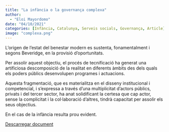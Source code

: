 ```yaml
---
title: "La infància o la governança complexa"
author: 
  - "Eloi Mayordomo"
date: "04/10/2021"
categories: [Infància, Catalunya, Serveis socials, Governança, Article]
image: "complexa.png"
---
```


L'origen de l'estat del benestar modern es sustenta, fonamentalment i segons Beveridge, en la provisió d'oportunitats.

Per assolir aquest objectiu, el procés de tecnificació ha generat una artificiosa descomposició de la realitat en diferents àmbits des dels quals els poders públics desenvolupen programes i actuacions.

Aquesta fragmentació, que es materialitza en el disseny institucional i competencial, i s'expressa a través d'una multiplicitat d'actors públics, privats i del tercer sector, ha anat solidificant la certesa que cap actor, sense la complicitat i la col·laboració d'altres, tindrà capacitat per assolir els seus objectius.

En el cas de la infància resulta prou evident.

[Descarregar document](http://lagestioimporta.cat/arees/la-infancia-o-la-governanca-complexa/)
